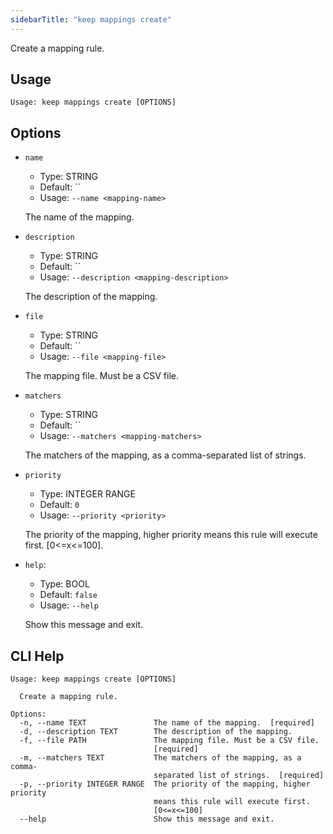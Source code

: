 ```yaml
---
sidebarTitle: "keep mappings create"
---
```


Create a mapping rule.

## Usage

```
Usage: keep mappings create [OPTIONS]
```

## Options

* `name`
  * Type: STRING
  * Default: ``
  * Usage: `--name <mapping-name>`

  The name of the mapping.

* `description`
  * Type: STRING
  * Default: ``
  * Usage: `--description <mapping-description>`

  The description of the mapping.

* `file`
  * Type: STRING
  * Default: ``
  * Usage: `--file <mapping-file>`

  The mapping file. Must be a CSV file.

* `matchers`
  * Type: STRING
  * Default: ``
  * Usage: `--matchers <mapping-matchers>`

  The matchers of the mapping, as a comma-separated list of strings.

* `priority`
  * Type: INTEGER RANGE
  * Default: `0`
  * Usage: `--priority <priority>`

  The priority of the mapping, higher priority means this rule will execute first. [0<=x<=100].

* `help`:
  * Type: BOOL
  * Default: `false`
  * Usage: `--help`

  Show this message and exit.

## CLI Help

```
Usage: keep mappings create [OPTIONS]

  Create a mapping rule.

Options:
  -n, --name TEXT               The name of the mapping.  [required]
  -d, --description TEXT        The description of the mapping.
  -f, --file PATH               The mapping file. Must be a CSV file.
                                [required]
  -m, --matchers TEXT           The matchers of the mapping, as a comma-
                                separated list of strings.  [required]
  -p, --priority INTEGER RANGE  The priority of the mapping, higher priority
                                means this rule will execute first.
                                [0<=x<=100]
  --help                        Show this message and exit.
```
